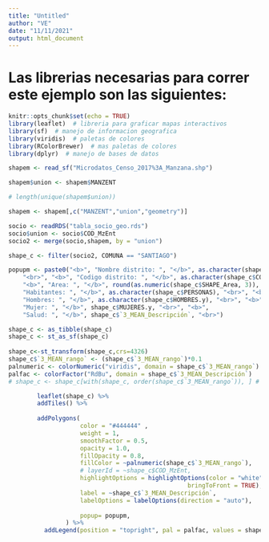 ```yaml
---
title: "Untitled"
author: "VE"
date: "11/11/2021"
output: html_document
---
```


# Las librerias necesarias para correr este ejemplo son las siguientes:

```r
knitr::opts_chunk$set(echo = TRUE)
library(leaflet)  # libreria para graficar mapas interactivos
library(sf)  # manejo de informacion geografica 
library(viridis)  # paletas de colores
library(RColorBrewer)  # mas paletas de colores
library(dplyr)  # manejo de bases de datos
```

  
```r
shapem <- read_sf("Microdatos_Censo_2017%3A_Manzana.shp")

```
```r
shapem$union <- shapem$MANZENT

# length(unique(shapem$union))
```


```r
shapem <- shapem[,c("MANZENT","union","geometry")]


```

```r
socio <- readRDS("tabla_socio_geo.rds")
socio$union <- socio$COD_MzEnt
socio2 <- merge(socio,shapem, by = "union")

```
 
```r
shape_c <- filter(socio2, COMUNA == "SANTIAGO")

```
 
  
```r
popupm <- paste0("<b>", "Nombre distrito: ", "</b>", as.character(shape_c$NOMBRE_DIS), 
    "<br>", "<b>", "Codigo distrito: ", "</b>", as.character(shape_c$CODIGO_DIS), "<br>", 
    "<b>", "Area: ", "</b>", round(as.numeric(shape_c$SHAPE_Area, 3)), "<br>", "<b>", 
    "Habitantes: ", "</b>", as.character(shape_c$PERSONAS), "<br>", "<b>", 
    "Hombres: ", "</b>", as.character(shape_c$HOMBRES.y), "<br>", "<b>", 
    "Mujer: ", "</b>", shape_c$MUJERES.y, "<br>", "<b>", 
    "Salud: ", "</b>", shape_c$`3_MEAN_Descripción`, "<br>")

shape_c <- as_tibble(shape_c)
shape_c <- st_as_sf(shape_c)
 
shape_c<-st_transform(shape_c,crs=4326)
shape_c$`3_MEAN_rango` <- (shape_c$`3_MEAN_rango`)*0.1
palnumeric <- colorNumeric("viridis", domain = shape_c$`3_MEAN_rango`) 
palfac <- colorFactor("RdBu", domain = shape_c$`3_MEAN_Descripción`)
# shape_c <- shape_c[with(shape_c, order(shape_c$`3_MEAN_rango`)), ] # Orden directo 


```



```r
        leaflet(shape_c) %>% 
        addTiles() %>%
          
        addPolygons( 
                    color = "#444444" ,
                    weight = 1, 
                    smoothFactor = 0.5,
                    opacity = 1.0, 
                    fillOpacity = 0.8,  
                    fillColor = ~palnumeric(shape_c$`3_MEAN_rango`),
                    # layerId = ~shape_c$COD_MzEnt,
                    highlightOptions = highlightOptions(color = "white", weight = 2,
                                                  bringToFront = TRUE),
                    label = ~shape_c$`3_MEAN_Descripción`,
                    labelOptions = labelOptions(direction = "auto"),
                    
                    popup= popupm,
                ) %>%
          addLegend(position = "topright", pal = palfac, values = shape_c$`3_MEAN_Descripción`, title = "Rangos")
    
```










